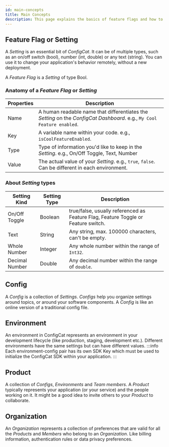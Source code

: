 ```yaml
---
id: main-concepts
title: Main Concepts
description: This page explains the basics of feature flags and how to use them. Displays how configs, products and settings are organized within the feature flag service.
---
```


## Feature Flag or Setting

A _Setting_ is an essential bit of _ConfigCat_. It can be of multiple types, such as an on/off switch (bool), number (int, double) or any text (string). You can use it to change your application's behavior remotely, without a new deployment.

A _Feature Flag_ is a _Setting_ of type Bool.

### Anatomy of a _Feature Flag_ or _Setting_

| Properties | Description                                                                                                            |
| ---------- | ---------------------------------------------------------------------------------------------------------------------- |
| Name       | A human readable name that differentiates the _Setting_ on the _ConfigCat Dashboard_. e.g., `My Cool Feature enabled`. |
| Key        | A variable name within your code. e.g., `isCoolFeatureEnabled`.                                                        |
| Type       | Type of information you'd like to keep in the _Setting_. e.g., On/Off Toggle, Text, Number                             |
| Value      | The actual value of your _Setting_. e.g., `true`, `false`. Can be different in each environment.                       |

### About _Setting_ types

| Setting Kind   | Setting Type | Description                                                                       |
| -------------- | ------------ | --------------------------------------------------------------------------------- |
| On/Off Toggle  | Boolean      | true/false, usually referenced as Feature Flag, Feature Toggle or Feature switch. |
| Text           | String       | Any string, max. 100000 characters, can't be empty.                                |
| Whole Number   | Integer      | Any whole number within the range of `Int32`.                                      |
| Decimal Number | Double       | Any decimal number within the range of `double`.                                   |

## Config

A _Config_ is a collection of _Settings_. _Configs_ help you organize settings around topics, or around your software components. A _Config_ is like an online version of a traditional config file.

## Environment

An environment in ConfigCat represents an environment in your development lifecycle (like production, staging, development etc.). Different environments have the same settings but can have different values.
:::info
Each environment-config pair has its own SDK Key which must be used to initialize the ConfigCat SDK within your application.
:::

## Product

A collection of _Configs_, _Environments_ and _Team members_. A _Product_ typically represents your application (or your service) and the people working on it. It might be a good idea to invite others to your _Product_ to collaborate.

## Organization

An _Organization_ represents a collection of preferences that are valid for all the _Products_ and _Members_ who belong to
an _Organization_. Like billing information, authentication rules or data privacy preferences.
